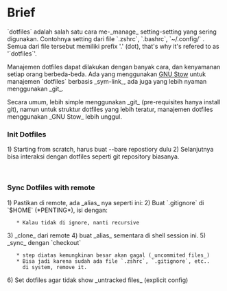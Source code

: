 = Brief  =
`dotfiles` adalah salah satu cara me-_manage_ setting-setting
yang sering digunakan. Contohnya setting dari file 
`.zshrc`, `.bashrc`, `~/.config/` . Semua dari file tersebut memiliki
prefix '.' (dot), that's why it's refered to as '`dotfiles`'.

Manajemen dotfiles dapat dilakukan dengan banyak cara, dan
kenyamanan setiap orang berbeda-beda. Ada yang menggunakan [[https://www.gnu.org/software/stow/|GNU Stow]] 
untuk manajemen `dotfiles` berbasis _sym-link_, ada juga yang lebih 
nyaman menggunakan _git_. 

Secara umum, lebih simple menggunakan _git_ (pre-requisites hanya install git),
namun untuk struktur dotfiles yang lebih teratur, manajemen dotfiles menggunakan
_GNU Stow_ lebih unggul.

=== Init Dotfiles ===
1) Starting from scratch, harus buat --bare repostiory dulu
{{{bash
git init --bare $HOME/.dotfiles
alias dotfiles='/usr/bin/git --git-dir=$HOME/.dotfiles/ --work-tree=$HOME'

dotfiles config --local status.showUntrackedFiles no
echo "alias dotfiles='/usr/bin/git --git-dir=$HOME/.dotfiles/ --work-tree=$HOME'" > alias.txt

# or manually add in .bashrc (make sure this is also loaded by your shell)
# alias dotfiles='/usr/bin/git --git-dir=$HOME/.dotfiles/ --work-tree=$HOME'
}}}
2) Selanjutnya bisa interaksi dengan dotfiles seperti git repository biasanya.
{{{bash
dotfiles status
dotfiles add .zshrc
# dan seterusnya
}}}

<br>

=== Sync Dotfiles with remote ===
1) Pastikan di remote, ada _alias_ nya seperti ini:
{{{bash
alias dotfiles='/usr/bin/git --git-dir=$HOME/.dotfiles/ --work-tree=$HOME'
}}}
2) Buat `.gitignore` di `$HOME` (*PENTING*), isi dengan:
{{{.gitignore
.dotfiles
}}} 
    * Kalau tidak di ignore, nanti recursive
3) _clone_ dari remote
{{{bash
git clone --bare <remote_repo> $HOME/.dotfiles
}}}
4) buat _alias_ sementara di shell session ini.
{{{bash
alias dotfiles='/usr/bin/git --git-dir=$HOME/.dotfiles/ --work-tree=$HOME'
}}}
5) _sync_ dengan `checkout`
{{{bash
dotfiles checkout 
}}}
    * step diatas kemungkinan besar akan gagal (_uncommited files_)
    * Bisa jadi karena sudah ada file `.zshrc`, `.gitignore`, etc.. 
      di system, remove it.
6) Set dotfiles agar tidak show  _untracked files_ (explicit config)
{{{bash
dotfiles config --local status.showUntrackedFiles no
}}}    

